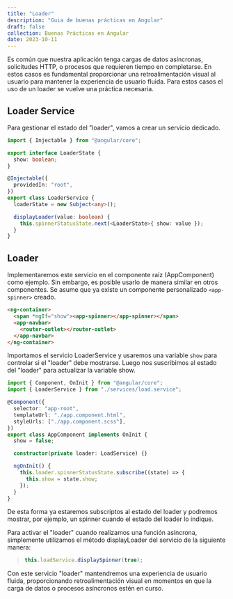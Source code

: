---
title: "Loader"
description: "Guia de buenas prácticas en Angular"
draft: false
collection: Buenas Prácticas en Angular
date: 2023-10-11
---


Es común que nuestra aplicación tenga cargas de datos asíncronas, solicitudes HTTP, o procesos que requieren tiempo en completarse. En estos casos es fundamental proporcionar una retroalimentación visual al usuario para mantener la experiencia de usuario fluida. Para estos casos el uso de un loader se vuelve una práctica necesaria.

## Loader Service

Para gestionar el estado del "loader", vamos a crear un servicio dedicado.

```ts
import { Injectable } from "@angular/core";

export interface LoaderState {
  show: boolean;
}

@Injectable({
  providedIn: "root",
})
export class LoaderService {
  loaderState = new Subject<any>();

  displayLoader(value: boolean) {
    this.spinnerStatusState.next(<LoaderState>{ show: value });
  }
}
```

## Loader

Implementaremos este servicio en el componente raíz (AppComponent) como ejemplo. Sin embargo, es posible usarlo de manera similar en otros componentes. Se asume que ya existe un componente personalizado `<app-spinner>` creado.

```html
<ng-container>
  <span *ngIf="show"><app-spinner></app-spinner></span>
  <app-navbar>
    <router-outlet></router-outlet>
  </app-navbar>
</ng-container>
```

Importamos el servicio LoaderService y usaremos una variable `show` para controlar si el "loader" debe mostrarse. Luego nos suscribimos al estado del "loader" para actualizar la variable show.

```ts
import { Component, OnInit } from "@angular/core";
import { LoaderService } from "./services/load.service";

@Component({
  selector: "app-root",
  templateUrl: "./app.component.html",
  styleUrls: ["./app.component.scss"],
})
export class AppComponent implements OnInit {
  show = false;

  constructor(private loader: LoadService) {}

  ngOnInit() {
    this.loader.spinnerStatusState.subscribe((state) => {
      this.show = state.show;
    });
  }
}
```

De esta forma ya estaremos subscriptos al estado del loader y podremos mostrar, por ejemplo, un spinner cuando el estado del loader lo indique.

Para activar el "loader" cuando realizamos una función asíncrona, simplemente utilizamos el método displayLoader del servicio de la siguiente manera:

> ```ts
> this.loadService.displaySpinner(true);
> ```

Con este servicio "loader" mantendremos una experiencia de usuario fluida, proporcionando retroalimentación visual en momentos en que la carga de datos o procesos asíncronos estén en curso.
